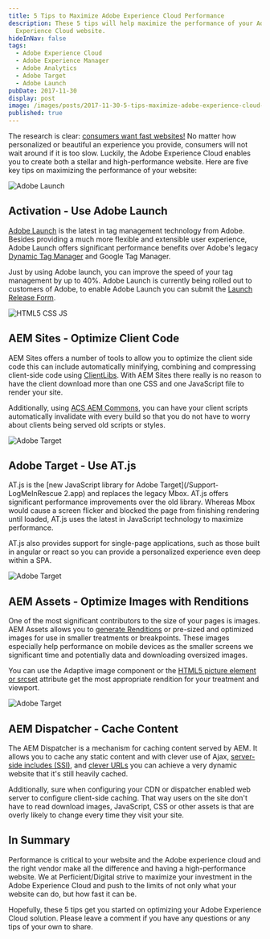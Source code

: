 ```yaml
---
title: 5 Tips to Maximize Adobe Experience Cloud Performance
description: These 5 tips will help maximize the performance of your Adobe
  Experience Cloud website.
hideInNav: false
tags:
  - Adobe Experience Cloud
  - Adobe Experience Manager
  - Adobe Analytics
  - Adobe Target
  - Adobe Launch
pubDate: 2017-11-30
display: post
image: /images/posts/2017-11-30-5-tips-maximize-adobe-experience-cloud-performance/speed.jpg
published: true
---
```


The research is clear: [consumers want fast websites!](http://insights.wired.com/profiles/blogs/47-of-consumers-expect-a-web-page-to-load-in-2-seconds-or-less#axzz4zjwhlNhY) No matter how personalized or beautiful an experience you provide, consumers will not wait around if it is too slow. Luckily, the Adobe Experience Cloud enables you to create both a stellar and high-performance website. Here are five key tips on maximizing the performance of your website:

![Adobe Launch](/images/posts/2017-11-30-5-tips-maximize-adobe-experience-cloud-performance/launch.jpg)

## Activation - Use Adobe Launch

[Adobe Launch](http://www.adobe.com/enterprise/cloud-platform/launch.html) is the latest in tag management technology from Adobe. Besides providing a much more flexible and extensible user experience, Adobe Launch offers significant performance benefits over Adobe's legacy [Dynamic Tag Manager](https://marketing.adobe.com/resources/help/en%5FUS/dtm/) and Google Tag Manager.

Just by using Adobe launch, you can improve the speed of your tag management by up to 40%. Adobe Launch is currently being rolled out to customers of Adobe, to enable Adobe Launch you can submit the [Launch Release Form](https://adobe.allegiancetech.com/cgi-bin/qwebcorporate.dll?WVFJ3K).

![HTML5 CSS JS](/images/posts/shared/HTML5_CSS_JavaScript.png)

## AEM Sites - Optimize Client Code

AEM Sites offers a number of tools to allow you to optimize the client side code this can include automatically minifying, combining and compressing client-side code using [ClientLibs](https://helpx.adobe.com/experience-manager/6-3/sites/developing/using/clientlibs.html). With AEM Sites there really is no reason to have the client download more than one CSS and one JavaScript file to render your site.

Additionally, using [ACS AEM Commons](https://adobe-consulting-services.github.io/acs-aem-commons/features/versioned-clientlibs/index.html), you can have your client scripts automatically invalidate with every build so that you do not have to worry about clients being served old scripts or styles.

![Adobe Target](/images/posts/2017-11-30-5-tips-maximize-adobe-experience-cloud-performance/target.jpg)

## Adobe Target - Use AT.js

AT.js is the [new JavaScript library for Adobe Target](/Support-LogMeInRescue 2.app) and replaces the legacy Mbox. AT.js offers significant performance improvements over the old library. Whereas Mbox would cause a screen flicker and blocked the page from finishing rendering until loaded, AT.js uses the latest in JavaScript technology to maximize performance.

AT.js also provides support for single-page applications, such as those built in angular or react so you can provide a personalized experience even deep within a SPA.

![Adobe Target](/images/posts/2017-11-30-5-tips-maximize-adobe-experience-cloud-performance/renditions.jpg)

## AEM Assets - Optimize Images with Renditions

One of the most significant contributors to the size of your pages is images. AEM Assets allows you to [generate Renditions](https://helpx.adobe.com/experience-manager/6-3/assets/using/extending-assets.html) or pre-sized and optimized images for use in smaller treatments or breakpoints. These images especially help performance on mobile devices as the smaller screens we significant time and potentially data and downloading oversized images.

You can use the Adaptive image component or the [HTML5 picture element or srcset](https://www.smashingmagazine.com/2014/05/responsive-images-done-right-guide-picture-srcset/) attribute get the most appropriate rendition for your treatment and viewport.

![Adobe Target](/images/posts/2017-11-30-5-tips-maximize-adobe-experience-cloud-performance/dispatcher.jpg)

## AEM Dispatcher - Cache Content

The AEM Dispatcher is a mechanism for caching content served by AEM. It allows you to cache any static content and with clever use of Ajax, [server-side includes (SSI)](https://blogs.perficient.com/adobe/2017/10/30/mastering-the-aem-dispatcher-part-4-sharing-content-with-ssi/), and [clever URLs](https://sling.apache.org/documentation/bundles/sling-query/selectors.html) you can achieve a very dynamic website that it's still heavily cached.

Additionally, sure when configuring your CDN or dispatcher enabled web server to configure client-side caching. That way users on the site don't have to read download images, JavaScript, CSS or other assets is that are overly likely to change every time they visit your site.

## In Summary

Performance is critical to your website and the Adobe experience cloud and the right vendor make all the difference and having a high-performance website. We at Perficient/Digital strive to maximize your investment in the Adobe Experience Cloud and push to the limits of not only what your website can do, but how fast it can be.

Hopefully, these 5 tips get you started on optimizing your Adobe Experience Cloud solution. Please leave a comment if you have any questions or any tips of your own to share.
